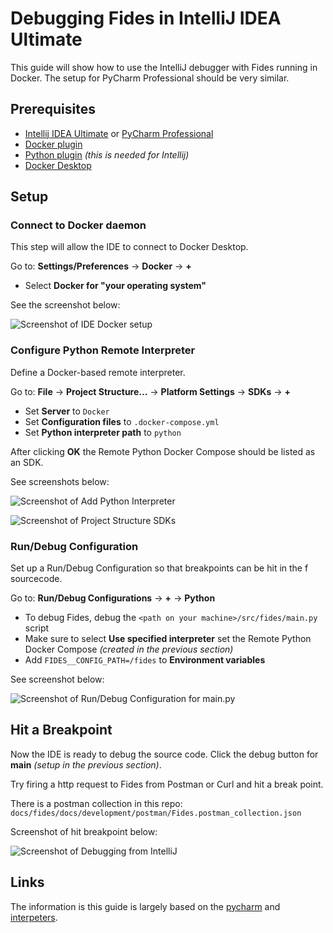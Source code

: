 
<NextSeo
  title="Debugging Fides in IntelliJ IDEA Ultimate"
  description="Streamline your debugging process in JetBrains IDEs with practical advice tailored to our project’s framework and design."
/>

# Debugging Fides in IntelliJ IDEA Ultimate

This guide will show how to use the IntelliJ debugger with Fides running in Docker.
The setup for PyCharm Professional should be very similar.

## Prerequisites

- [Intellij IDEA Ultimate](https://www.jetbrains.com/idea/buy/#commercial) or [PyCharm Professional](https://www.jetbrains.com/pycharm/buy/#commercial)
- [Docker plugin](https://plugins.jetbrains.com/plugin/7724-docker)
- [Python plugin](https://plugins.jetbrains.com/plugin/631-python) *(this is needed for Intellij)*
- [Docker Desktop](https://www.docker.com/products/docker-desktop)

## Setup

### Connect to Docker daemon

This step will allow the IDE to connect to Docker Desktop.

Go to: **Settings/Preferences** -> **Docker** -> **+**

- Select **Docker for "your operating system"**

See the screenshot below:

![Screenshot of IDE Docker setup](/assets/img/docker.png)

### Configure Python Remote Interpreter

Define a Docker-based remote interpreter.

Go to: **File** -> **Project Structure...** -> **Platform Settings** -> **SDKs** -> **+**

- Set **Server** to `Docker`
- Set **Configuration files** to `.docker-compose.yml`
- Set **Python interpreter path** to `python`

After clicking **OK** the Remote Python Docker Compose should be listed as an SDK.

See screenshots below:

![Screenshot of Add Python Interpreter](/assets/img/docker.png)

![Screenshot of Project Structure SDKs](/assets/img/SDKs.png)

### Run/Debug Configuration

Set up a Run/Debug Configuration so that breakpoints can be hit in the f sourcecode.

Go to: **Run/Debug Configurations** -> **+** -> **Python**

- To debug Fides, debug the `<path on your machine>/src/fides/main.py` script
- Make sure to select **Use specified interpreter** set the Remote Python Docker Compose *(created in the previous section)*
- Add `FIDES__CONFIG_PATH=/fides` to **Environment variables**

See screenshot below:

![Screenshot of Run/Debug Configuration for main.py](/assets/img/debug_config.png)

## Hit a Breakpoint

Now the IDE is ready to debug the source code. Click the debug button for **main** *(setup in the previous section)*.

Try firing a http request to Fides from Postman or Curl and hit a break point.

There is a postman collection in this repo: `docs/fides/docs/development/postman/Fides.postman_collection.json`

Screenshot of hit breakpoint below:

![Screenshot of Debugging from IntelliJ](/assets/img/debugging.png)

## Links

The information is this guide is largely based on the [pycharm](https://www.jetbrains.com/help/pycharm/using-docker-as-a-remote-interpreter.html) and [interpeters](https://www.jetbrains.com/help/idea/configuring-local-python-interpreters.html).
